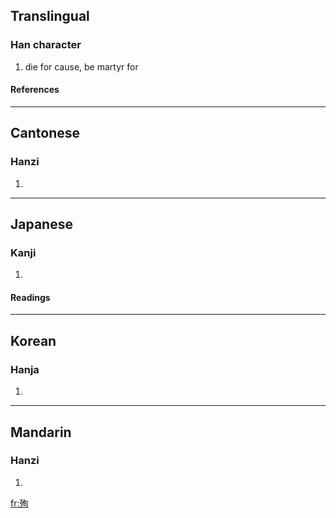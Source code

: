 ==Translingual==
===Han character===
{{Han char|rn=78|rad=歹|as=06|sn=10|four=1722<sub>0</sub>|canj=一弓心日 (MNPA)}}
# die for cause, be martyr for
====References====
{{Han ref|kx=0580.220|dkj=16448|dj=0972.300|hdz=21386.060|uh=6B89|ud=27529|bh=AEEE|bd=44782}}

----
==Cantonese==
===Hanzi===
{{yue-hanzi|jyut=|y=seun1, seun6}}
# {{defn|Cantonese}}

----
==Japanese==
===Kanji===
{{ja-kanji|grade=c|rs=歹06}}
# {{defn|Japanese}} 
====Readings====
{{ja-readings|on=[[じゅん]] (jun)|kun=[[したがう]] (shitagau)}}

----
==Korean==
===Hanja===
{{ko-hanja|hangeul=순|eumhun=|rv=sun|mr=sun|y=swun}}
# {{defn|Korean}}

----
==Mandarin==
===Hanzi===
{{cmn-hanzi|pin=[[xùn]] ([[xun4]])|wg=hsün<sup>4</sup>}}
# {{defn|Mandarin}}

[[fr:殉]]